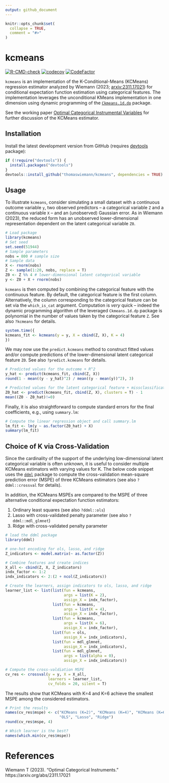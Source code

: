 ```yaml
---
output: github_document
---
```


<!-- README.md is generated from README.Rmd. Please edit that file -->

```r
knitr::opts_chunk$set(
  collapse = TRUE,
  comment = "#>"
)
```

# kcmeans

<!-- badges: start -->
[![R-CMD-check](https://github.com/thomaswiemann/kcmeans/actions/workflows/R-CMD-check.yaml/badge.svg)](https://github.com/thomaswiemann/kcmeans/actions/workflows/R-CMD-check.yaml)
[![codecov](https://codecov.io/gh/thomaswiemann/kcmeans/graph/badge.svg?token=1U0XDRMKEP)](https://codecov.io/gh/thomaswiemann/kcmeans)
[![CodeFactor](https://www.codefactor.io/repository/github/thomaswiemann/kcmeans/badge)](https://www.codefactor.io/repository/github/thomaswiemann/kcmeans)
<!-- badges: end -->

``kcmeans`` is an implementation of the K-Conditional-Means (KCMeans) regression estimator analyzed by Wiemann (2023; [arxiv:2311.17021](https://arxiv.org/abs/2311.17021)) for conditional expectation function estimation using categorical features. The implementation leverages the unconditional KMeans implementation in one dimension using dynamic programming of the [``Ckmeans.1d.dp``](https://cran.r-project.org/web/packages/Ckmeans.1d.dp/index.html) package.

See the working paper [Optimal Categorical Instrumental Variables](https://arxiv.org/abs/2311.17021) for further discussion of the KCMeans estimator.

## Installation

Install the latest development version from GitHub (requires [devtools](https://github.com/r-lib/devtools) package):

```r
if (!require("devtools")) {
  install.packages("devtools")
}
devtools::install_github("thomaswiemann/kcmeans", dependencies = TRUE)
```

## Usage

To illustrate ``kcmeans``, consider simulating a small dataset with a continuous outcome variable ``y``, two observed predictors -- a categorical variable ``Z`` and a continuous variable ``X`` -- and an (unobserved) Gaussian error. As in Wiemann (2023), the reduced form has an unobserved lower-dimensional representation dependent on the latent categorical variable ``Z0``.
```r
# Load package
library(kcmeans)
# Set seed
set.seed(51944)
# Sample parameters
nobs = 800 # sample size
# Sample data
X <- rnorm(nobs)
Z <- sample(1:20, nobs, replace = T)
Z0 <- Z %% 4 # lower-dimensional latent categorical variable
y <- Z0 + X + rnorm(nobs)
```

``kcmeans`` is then computed by combining the categorical feature with the continuous feature. By default, the categorical feature is the first column. Alternatively, the column corresponding to the categorical feature can be set via the ``which_is_cat`` argument. Computation is _very_ quick -- indeed the dynamic programming algorithm of the leveraged ``Ckmeans.1d.dp`` package is polynomial in the number of values taken by the categorical feature ``Z``. See also ``?kcmeans`` for details.

```r
system.time({
kcmeans_fit <- kcmeans(y = y, X = cbind(Z, X), K = 4)
})
```

We may now use the ``predict.kcmeans`` method to construct fitted values and/or compute predictions of the lower-dimensional latent categorical feature ``Z0``. See also ``?predict.kcmeans`` for details.
```r
# Predicted values for the outcome + R^2
y_hat <- predict(kcmeans_fit, cbind(Z, X))
round(1 - mean((y - y_hat)^2) / mean((y - mean(y))^2), 3)

# Predicted values for the latent categorical feature + missclassification rate
Z0_hat <- predict(kcmeans_fit, cbind(Z, X), clusters = T) - 1
mean((Z0 - Z0_hat)!=0)


```

Finally, it is also straightforward to compute standard errors for the final coefficients, e.g., using ``summary.lm``:

```r
# Compute the linear regression object and call summary.lm
lm_fit <- lm(y ~ as.factor(Z0_hat) + X)
summary(lm_fit)
```


## Choice of K via Cross-Validation

Since the cardinality of the support of the underlying low-dimensional latent categorical variable is often unknown, it is useful to consider multiple KCMeans estimators with varying values for K. The below code snippet uses the [``ddml``](https://thomaswiemann.com/ddml/) package to compute the cross-validation mean-square prediction error (MSPE) of three KCMeans estimators (see also ``?ddml::crossval`` for details). 

In addition, the KCMeans MSPEs are compared to the MSPE of three alternative conditional expectation function estimators:

1. Ordinary least squares (see also ``?ddml::ols``)
2. Lasso with cross-validated penalty parameter (see also ``?ddml::mdl_glmnet``)
3. Ridge with cross-validated penalty parameter 


```r
# load the ddml package
library(ddml)

# one-hot encoding for ols, lasso, and ridge
Z_indicators <- model.matrix(~ as.factor(Z)) 

# Combine features and create indices
X_all <- cbind(Z, X, Z_indicators)
indx_factor <- 1:2
indx_indicators <- 2:(2 + ncol(Z_indicators))

# Create the learners, assign indicators to ols, lasso, and ridge
learner_list <- list(list(fun = kcmeans,
                          args = list(K = 2),
                          assign_X = indx_factor),
                     list(fun = kcmeans,
                          args = list(K = 4),
                          assign_X = indx_factor),
                     list(fun = kcmeans,
                          args = list(K = 6),
                          assign_X = indx_factor),
                     list(fun = ols,
                          assign_X = indx_indicators),
                     list(fun = mdl_glmnet,
                          assign_X = indx_indicators),
                     list(fun = mdl_glmnet,
                          args = list(alpha = 0),
                          assign_X = indx_indicators))

# Compute the cross-valdiation MSPE
cv_res <- crossval(y = y, X = X_all, 
                   learners = learner_list, 
                   cv_folds = 20, silent = T)

```

The results show that KCMeans with K=4 and K=6 achieve the smallest MSPE among the considered estimators.

```r
# Print the results
names(cv_res$mspe) <- c("KCMeans (K=2)", "KCMeans (K=4)", "KCMeans (K=6)",
                        "OLS", "Lasso", "Ridge")
round(cv_res$mspe, 4)

# Which learner is the best?
names(which.min(cv_res$mspe))
```

# References
Wiemann T (2023). "Optimal Categorical Instruments." https://arxiv.org/abs/2311.17021
